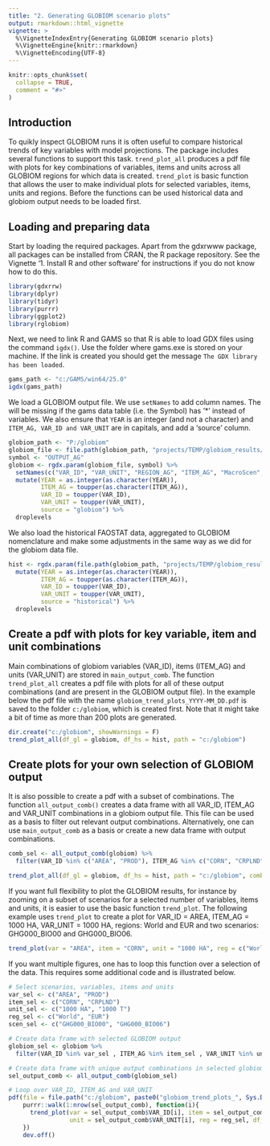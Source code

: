 ```yaml
---
title: "2. Generating GLOBIOM scenario plots"
output: rmarkdown::html_vignette
vignette: >
  %\VignetteIndexEntry{Generating GLOBIOM scenario plots}
  %\VignetteEngine{knitr::rmarkdown}
  %\VignetteEncoding{UTF-8}
---
```


```r
knitr::opts_chunk$set(
  collapse = TRUE,
  comment = "#>"
)
```

## Introduction

To quikly inspect GLOBIOM runs it is often useful to compare historical trends of key variables with model projections. The package includes several functions to support this task. `trend_plot_all` produces a pdf file with plots for key combinations of variables, items and units across all GLOBIOM regions for which data is created. `trend_plot` is basic function that allows the user to make individual plots for selected variables, items, units and regions. Before the functions can be used historical data and globiom output needs to be loaded first. 


## Loading and preparing data

Start by loading the required packages. Apart from the gdxrwww package, all packages can be installed from CRAN, the R package repository. See the Vignette '1. Install R and other software' for instructions if you do not know how to do this.

```r
library(gdxrrw)
library(dplyr)
library(tidyr)
library(purrr)
library(ggplot2)
library(rglobiom)
```

Next, we need to link R and GAMS so that R is able to load GDX files using the command `igdx()`. Use the folder where gams.exe is stored on your machine. If the link is created you should get the message `The GDX library has been loaded`.

```r
gams_path <- "c:/GAMS/win64/25.0"
igdx(gams_path)
```

We load a GLOBIOM output file. We use `setNames` to add column names. The will be missing if the gams data table (i.e. the Symbol) has '*' instead of variables. We also ensure that `YEAR` is an integer (and not a character) and `ITEM_AG, VAR_ID and VAR_UNIT` are in capitals, and add a 'source' column.

```r
globiom_path <- "P:/globiom"
globiom_file <- file.path(globiom_path, "projects/TEMP/globiom_results/MODEL_OUTPUT_AG_SSP2_lookup_q_SDG_10052019.gdx")
symbol <- "OUTPUT_AG"
globiom <- rgdx.param(globiom_file, symbol) %>%
  setNames(c("VAR_ID", "VAR_UNIT", "REGION_AG", "ITEM_AG", "MacroScen", "BioenScen", "IEA_Scen", "YEAR", "OUTPUT_AG")) %>%
  mutate(YEAR = as.integer(as.character(YEAR)),
         ITEM_AG = toupper(as.character(ITEM_AG)),
         VAR_ID = toupper(VAR_ID),
         VAR_UNIT = toupper(VAR_UNIT),
         source = "globiom") %>%
  droplevels
```

We also load the historical FAOSTAT data, aggregated to GLOBIOM nomenclature and make some adjustments in the same way as we did for the globiom data file.

```r
hist <- rgdx.param(file.path(globiom_path, "projects/TEMP/globiom_results/OUTPUT_FAO_REGION_since1961_ag_NSUST.gdx"), "OUTPUT_AG") %>%
  mutate(YEAR = as.integer(as.character(YEAR)),
         ITEM_AG = toupper(as.character(ITEM_AG)),
         VAR_ID = toupper(VAR_ID),
         VAR_UNIT = toupper(VAR_UNIT),
         source = "historical") %>%
  droplevels
```


## Create a pdf with plots for key variable, item and unit combinations

Main combinations of globiom variables (VAR_ID), items (ITEM_AG) and units (VAR_UNIT) are stored in `main_output_comb`. The function `trend_plot_all` creates a pdf file with plots for all of these output combinations (and are present in the GLOBIOM output file). In the example below the pdf file with the name `globiom_trend_plots_YYYY-MM_DD.pdf` is saved to the folder `c:/globiom`, which is created first. Note that it might take a bit of time as more than 200 plots are generated.

```r
dir.create("c:/globiom", showWarnings = F)
trend_plot_all(df_gl = globiom, df_hs = hist, path = "c:/globiom")
```

## Create plots for your own selection of GLOBIOM output

It is also possible to create a pdf with a subset of combinations. The function `all_output_comb()` creates a data frame with all VAR_ID, ITEM_AG and VAR_UNIT combinations in a globiom output file. This file can be used as a basis to filter out relevant output combinations. Alternatively, one can use `main_output_comb` as a basis or create a new data frame with output combinations. 

```r
comb_sel <- all_output_comb(globiom) %>%
  filter(VAR_ID %in% c("AREA", "PROD"), ITEM_AG %in% c("CORN", "CRPLND"), VAR_UNIT %in% c("1000 HA", "1000 T"))

trend_plot_all(df_gl = globiom, df_hs = hist, path = "c:/globiom", comb = comb_sel)
```

If you want full flexibility to plot the GLOBIOM results, for instance by zooming on a subset of scenarios for a selected number of variables, items and units, it is easier to use the basic function `trend_plot`. The following example uses `trend_plot` to create a plot for VAR_ID = AREA, ITEM_AG = 1000 HA, VAR_UNIT = 1000 HA, regions: World and EUR and two scenarios: GHG000_BIO00 and GHG000_BIO06.

```r
trend_plot(var = "AREA", item = "CORN", unit = "1000 HA", reg = c("World", "EUR"), df_gl = globiom, df_hs = hist)
```

If you want multiple figures, one has to loop this function over a selection of the data. This requires some additional code and is illustrated below. 

```r
# Select scenarios, variables, items and units
var_sel <- c("AREA", "PROD")
item_sel <- c("CORN", "CRPLND")
unit_sel <- c("1000 HA", "1000 T")
reg_sel <- c("World", "EUR")
scen_sel <- c("GHG000_BIO00", "GHG000_BIO06")

# Create data frame with selected GLOBIOM output
globiom_sel <- globiom %>%
  filter(VAR_ID %in% var_sel , ITEM_AG %in% item_sel , VAR_UNIT %in% unit_sel, BioenScen %in% scen_sel)

# Create data frame with unique output combinations in selected globiom output
sel_output_comb <- all_output_comb(globiom_sel)

# Loop over VAR_ID, ITEM_AG and VAR_UNIT 
pdf(file = file.path("c:/globiom", paste0("globiom_trend_plots_", Sys.Date(), ".pdf")))
    purrr::walk(1:nrow(sel_output_comb), function(i){
      trend_plot(var = sel_output_comb$VAR_ID[i], item = sel_output_comb$ITEM_AG[i], 
                 unit = sel_output_comb$VAR_UNIT[i], reg = reg_sel, df_gl = globiom_sel, df_hs = hist)
    })
    dev.off()
    
```


